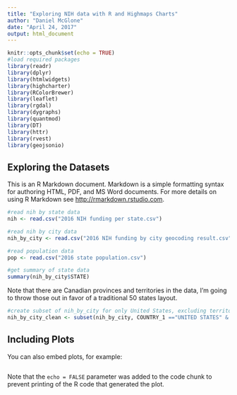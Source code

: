 ---
title: "Exploring NIH data with R and Highmaps Charts"
author: "Daniel McGlone"
date: "April 24, 2017"
output: html_document
---

```{r setup, include=FALSE}
knitr::opts_chunk$set(echo = TRUE)
#load required packages
library(readr)
library(dplyr)
library(htmlwidgets)
library(highcharter)
library(RColorBrewer)
library(leaflet)
library(rgdal)
library(dygraphs)
library(quantmod)
library(DT)
library(httr)
library(rvest)
library(geojsonio)
```

## Exploring the Datasets

This is an R Markdown document. Markdown is a simple formatting syntax for authoring HTML, PDF, and MS Word documents. For more details on using R Markdown see <http://rmarkdown.rstudio.com>.


```{r NIH data import}
#read nih by state data
nih <- read.csv("2016 NIH funding per state.csv")

#read nih by city data
nih_by_city <- read.csv("2016 NIH funding by city geocoding result.csv")

#read population data
pop <- read.csv("2016 state population.csv")

#get summary of state data
summary(nih_by_city$STATE)

```

Note that there are Canadian provinces and territories in the data, I'm going to throw those out in favor of a traditional 50 states layout.

```{r create subset}
#create subset of nih_by_city for only United States, excluding territories
nih_by_city_clean <- subset(nih_by_city, COUNTRY_1 =="UNITED STATES" & STATE != "AS" & STATE !=  "GU" & STATE != "VI" & STATE != "PR")
```

## Including Plots

You can also embed plots, for example:

```{r pressure, echo=FALSE}

```

Note that the `echo = FALSE` parameter was added to the code chunk to prevent printing of the R code that generated the plot.
